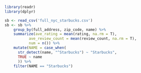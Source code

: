 

```r
library(readr)
library(dplyr)

sb <- read_csv('full_nyc_starbucks.csv')
sb <- sb %>% 
    group_by(full_address, zip_code, name) %>% 
    summarize(ave_rating = mean(rating, na.rm = T),
           ave_review_count = mean(review_count, na.rm = T),
           num = n()) %>% 
    mutate(NAME = case_when(
      str_detect(name, "^Starbucks") ~ "Starbucks",
      TRUE ~ name
      )) %>% 
    filter(NAME == "Starbucks") 
```

